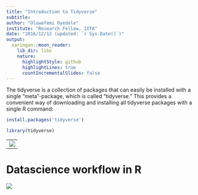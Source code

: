 ```yaml
---
title: "Introduction to Tidyverse"
subtitle: 
author: "Oluwafemi Oyedele"
institute: "Research Fellow, IITA"
date: "2016/12/12 (updated: `r Sys.Date()`)"
output:
  xaringan::moon_reader:
    lib_dir: libs
    nature:
      highlightStyle: github
      highlightLines: true
      countIncrementalSlides: false
---
```


The tidyverse is a collection of packages that can easily be installed with a single “meta”-package, which is called “tidyverse.” This provides a convenient way of downloading and installing all tidyverse packages with a single R command:

```r
install.packages('tidyverse')
```

```r
library(tidyverse)
```

---
![](image/01_tidyverse_data_science.png)


---
# Datascience workflow in R
![](image/data-science-workflow.png)

